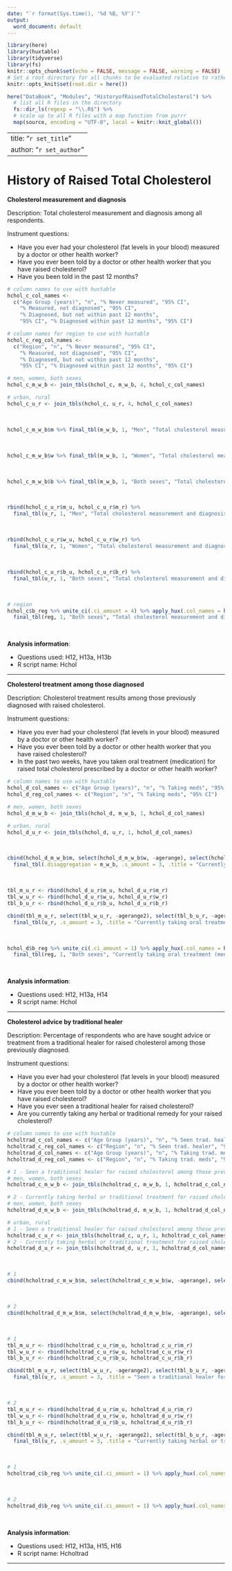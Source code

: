 ```yaml
---
date: "`r format(Sys.time(), '%d %B, %Y')`"
output:
  word_document: default
---
```


```r
library(here)
library(huxtable)
library(tidyverse)
library(fs)
knitr::opts_chunk$set(echo = FALSE, message = FALSE, warning = FALSE)
# Set a root directory for all chunks to be evaluated relative to rather than the document location
knitr::opts_knit$set(root.dir = here())
```

```r
here("DataBook", "Modules", "HistoryofRaisedTotalCholesterol") %>% 
  # list all R files in the directory
  fs::dir_ls(regexp = "\\.R$") %>% 
  # scale up to all R files with a map function from purrr
  map(source, encoding = "UTF-8", local = knitr::knit_global())
```

---
title: "`r set_title`"
author: "`r set_author`"
---


# History of Raised Total Cholesterol

**Cholesterol measurement and diagnosis**

Description: Total cholesterol measurement and diagnosis among all respondents.

Instrument questions:

- Have you ever had your cholesterol (fat levels in your blood) measured by a doctor or other health worker?
- Have you ever been told by a doctor or other health worker that you have raised cholesterol?
- Have you been told in the past 12 months?

```r

# column names to use with huxtable
hchol_c_col_names <- 
  c("Age Group (years)", "n", "% Never measured", "95% CI", 
    "% Measured, not diagnosed", "95% CI", 
    "% Diagnosed, but not within past 12 months", 
    "95% CI", "% Diagnosed within past 12 months", "95% CI")

# column names for region to use with huxtable
hchol_c_reg_col_names <- 
  c("Region", "n", "% Never measured", "95% CI", 
    "% Measured, not diagnosed", "95% CI", 
    "% Diagnosed, but not within past 12 months", 
    "95% CI", "% Diagnosed within past 12 months", "95% CI")

# men, women, both sexes
hchol_c_m_w_b <- join_tbls(hchol_c, m_w_b, 4, hchol_c_col_names)
```
```r
# urban, rural
hchol_c_u_r <- join_tbls(hchol_c, u_r, 4, hchol_c_col_names)
```

<br>

```r
hchol_c_m_w_b$m %>% final_tbl(m_w_b, 1, "Men", "Total cholesterol measurement and diagnosis", 10)
```

<br>

```r
hchol_c_m_w_b$w %>% final_tbl(m_w_b, 1, "Women", "Total cholesterol measurement and diagnosis", 10)
```

<br>

```r
hchol_c_m_w_b$b %>% final_tbl(m_w_b, 1, "Both sexes", "Total cholesterol measurement and diagnosis", 10)
```

<br>

```r
rbind(hchol_c_u_r$m_u, hchol_c_u_r$m_r) %>% 
  final_tbl(u_r, 1, "Men", "Total cholesterol measurement and diagnosis by type of settlement", 10)
```

<br>

```r
rbind(hchol_c_u_r$w_u, hchol_c_u_r$w_r) %>% 
  final_tbl(u_r, 1, "Women", "Total cholesterol measurement and diagnosis by type of settlement", 10)
```

<br>

```r
rbind(hchol_c_u_r$b_u, hchol_c_u_r$b_r) %>% 
  final_tbl(u_r, 1, "Both sexes", "Total cholesterol measurement and diagnosis by type of settlement", 10)
```

<br>

```r
# region
hchol_c$b_reg %>% unite_ci(.ci_amount = 4) %>% apply_hux(.col_names = hchol_c_reg_col_names) %>% 
  final_tbl(reg, 1, "Both sexes", "Total cholesterol measurement and diagnosis by region", 10) 
```

<br>

**Analysis information**:

-   Questions used: H12, H13a, H13b
-   R script name: Hchol

***

**Cholesterol treatment among those diagnosed**

Description: Cholesterol treatment results among those previously diagnosed with raised cholesterol.

Instrument questions:

- Have you ever had your cholesterol (fat levels in your blood) measured by a doctor or other health worker?
- Have you ever been told by a doctor or other health worker that you have raised cholesterol?
- In the past two weeks, have you taken oral treatment (medication) for raised total cholesterol prescribed by a doctor or other health worker?

```r

# column names to use with huxtable
hchol_d_col_names <- c("Age Group (years)", "n", "% Taking meds", "95% CI")
hchol_d_reg_col_names <- c("Region", "n", "% Taking meds", "95% CI")

# men, women, both sexes
hchol_d_m_w_b <- join_tbls(hchol_d, m_w_b, 1, hchol_d_col_names)
```
```r
# urban, rural
hchol_d_u_r <- join_tbls(hchol_d, u_r, 1, hchol_d_col_names)
```

<br>

```r
cbind(hchol_d_m_w_b$m, select(hchol_d_m_w_b$w, -agerange), select(hchol_d_m_w_b$b, -agerange)) %>% 
  final_tbl(.disaggregation = m_w_b, .s_amount = 3, .title = "Currently taking oral treatment (medication) prescribed for raised total cholesterol among those previously diagnosed", .colspan_val = 10)
```

<br>

```r
tbl_m_u_r <- rbind(hchol_d_u_r$m_u, hchol_d_u_r$m_r)
tbl_w_u_r <- rbind(hchol_d_u_r$w_u, hchol_d_u_r$w_r)
tbl_b_u_r <- rbind(hchol_d_u_r$b_u, hchol_d_u_r$b_r)

cbind(tbl_m_u_r, select(tbl_w_u_r, -agerange2), select(tbl_b_u_r, -agerange2)) %>% 
  final_tbl(u_r, .s_amount = 3, .title = "Currently taking oral treatment (medication) prescribed for raised total cholesterol among those previously diagnosed by type of settlement", .colspan_val = 10)
```

<br>

```r
hchol_d$b_reg %>% unite_ci(.ci_amount = 1) %>% apply_hux(.col_names = hchol_d_reg_col_names) %>% 
  final_tbl(reg, 1, "Both sexes", "Currently taking oral treatment (medication) prescribed for raised total cholesterol among those previously diagnosed by region", 4)
```

<br>

**Analysis information**:

-   Questions used: H12, H13a, H14
-   R script name: Hchol

***

**Cholesterol advice by traditional healer**

Description: Percentage of respondents who are have sought advice or treatment from a traditional healer for raised cholesterol among those previously diagnosed.

Instrument questions:

- Have you ever had your cholesterol (fat levels in your blood) measured by a doctor or other health worker?
- Have you ever been told by a doctor or other health worker that you have raised cholesterol?
- Have you ever seen a traditional healer for raised cholesterol?
- Are you currently taking any herbal or traditional remedy for your raised cholesterol?

```r

# column names to use with huxtable
hcholtrad_c_col_names <- c("Age Group (years)", "n", "% Seen trad. healer", "95% CI")
hcholtrad_c_reg_col_names <- c("Region", "n", "% Seen trad. healer", "95% CI")
hcholtrad_d_col_names <- c("Age Group (years)", "n", "% Taking trad. meds", "95% CI")
hcholtrad_d_reg_col_names <- c("Region", "n", "% Taking trad. meds", "95% CI")

# 1 - Seen a traditional healer for raised cholesterol among those previously diagnosed
# men, women, both sexes
hcholtrad_c_m_w_b <- join_tbls(hcholtrad_c, m_w_b, 1, hcholtrad_c_col_names)

# 2 - Currently taking herbal or traditional treatment for raised cholesterol among those previously diagnosed
# men, women, both sexes
hcholtrad_d_m_w_b <- join_tbls(hcholtrad_d, m_w_b, 1, hcholtrad_d_col_names)
```
```r
# urban, rural
# 1 - Seen a traditional healer for raised cholesterol among those previously diagnosed
hcholtrad_c_u_r <- join_tbls(hcholtrad_c, u_r, 1, hcholtrad_c_col_names)
# 2 - Currently taking herbal or traditional treatment for raised cholesterol among those previously diagnosed
hcholtrad_d_u_r <- join_tbls(hcholtrad_d, u_r, 1, hcholtrad_d_col_names)
```

<br>

```r
# 1
cbind(hcholtrad_c_m_w_b$m, select(hcholtrad_c_m_w_b$w, -agerange), select(hcholtrad_c_m_w_b$b, -agerange)) %>% final_tbl(.disaggregation = m_w_b, .s_amount = 3, .title = "Seen a traditional healer for raised cholesterol among those previously diagnosed", .colspan_val = 10)
```

<br>

```r
# 2
cbind(hcholtrad_d_m_w_b$m, select(hcholtrad_d_m_w_b$w, -agerange), select(hcholtrad_d_m_w_b$b, -agerange)) %>% final_tbl(.disaggregation = m_w_b, .s_amount = 3, .title = "Currently taking herbal or traditional treatment for raised cholesterol among those previously diagnosed", .colspan_val = 10)
```

<br>

```r
# 1
tbl_m_u_r <- rbind(hcholtrad_c_u_r$m_u, hcholtrad_c_u_r$m_r)
tbl_w_u_r <- rbind(hcholtrad_c_u_r$w_u, hcholtrad_c_u_r$w_r)
tbl_b_u_r <- rbind(hcholtrad_c_u_r$b_u, hcholtrad_c_u_r$b_r)

cbind(tbl_m_u_r, select(tbl_w_u_r, -agerange2), select(tbl_b_u_r, -agerange2)) %>% 
  final_tbl(u_r, .s_amount = 3, .title = "Seen a traditional healer for raised cholesterol among those previously diagnosed by type of settlement", .colspan_val = 10)
```

<br>

```r
# 2
tbl_m_u_r <- rbind(hcholtrad_d_u_r$m_u, hcholtrad_d_u_r$m_r)
tbl_w_u_r <- rbind(hcholtrad_d_u_r$w_u, hcholtrad_d_u_r$w_r)
tbl_b_u_r <- rbind(hcholtrad_d_u_r$b_u, hcholtrad_d_u_r$b_r)

cbind(tbl_m_u_r, select(tbl_w_u_r, -agerange2), select(tbl_b_u_r, -agerange2)) %>% 
  final_tbl(u_r, .s_amount = 3, .title = "Currently taking herbal or traditional treatment for raised cholesterol among those previously diagnosed by type of settlement", .colspan_val = 10)
```

<br>

```r
# 1
hcholtrad_c$b_reg %>% unite_ci(.ci_amount = 1) %>% apply_hux(.col_names = hcholtrad_c_reg_col_names) %>% final_tbl(reg, 1, "Both sexes", "Seen a traditional healer for raised cholesterol among those previously diagnosed by region", 4)
```

<br>

```r
# 2
hcholtrad_d$b_reg %>% unite_ci(.ci_amount = 1) %>% apply_hux(.col_names = hcholtrad_d_reg_col_names) %>% final_tbl(reg, 1, "Both sexes", "Currently taking herbal or traditional treatment for raised cholesterol among those previously diagnosed by region", 4)
```

<br>

**Analysis information**:

-   Questions used: H12, H13a, H15, H16
-   R script name: Hcholtrad

***

<br> 

<br>
